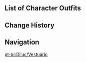 {{CharacterTabs}}

==List of Character Outfits==
{{Outfits by Category Table|Diluc Outfits|nocharacter=1}}

==Change History==
{{Change History|1.0}}

==Navigation==
{{Character Navbox|link type=outfits}}
[[pt-br:Diluc/Vestuário]]